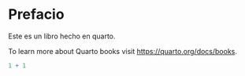 # Prefacio {.unnumbered}

Este es un libro hecho en quarto.

To learn more about Quarto books visit <https://quarto.org/docs/books>.

```r
1 + 1
```

